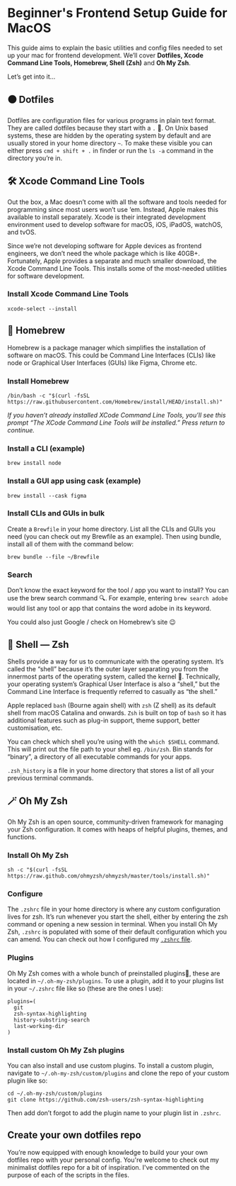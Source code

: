 
<Container>

# Beginner's Frontend Setup Guide for MacOS

This guide aims to explain the basic utilities and config files needed to set up your mac for frontend development. We’ll cover **Dotfiles, Xcode Command Line Tools, Homebrew, Shell (Zsh)** and **Oh My Zsh**.

Let’s get into it…

## ⚫️ Dotfiles

Dotfiles are configuration files for various programs in plain text format. They are called dotfiles because they start with a `.` 🧐. On Unix based systems, these are hidden by the operating system by default and are usually stored in your home directory `~`. To make these visible you can either press `cmd + shift + .` in finder or run the `ls -a` command in the directory you’re in.

## 🛠️ Xcode Command Line Tools

Out the box, a Mac doesn’t come with all the software and tools needed for programming since most users won’t use ‘em. Instead, Apple makes this available to install separately. Xcode is their integrated development environment used to develop software for macOS, iOS, iPadOS, watchOS, and tvOS.

Since we’re not developing software for Apple devices as frontend engineers, we don’t need the whole package which is like 40GB+. Fortunately, Apple provides a separate and much smaller download, the Xcode Command Line Tools. This installs some of the most-needed utilities for software development.

### Install Xcode Command Line Tools

```shell
xcode-select --install
```

## 🍺 Homebrew

Homebrew is a package manager which simplifies the installation of software on macOS. This could be Command Line Interfaces (CLIs) like node or Graphical User Interfaces (GUIs) like Figma, Chrome etc.

### Install Homebrew

```shell
/bin/bash -c "$(curl -fsSL https://raw.githubusercontent.com/Homebrew/install/HEAD/install.sh)"
```

*If you haven’t already installed XCode Command Line Tools, you’ll see this prompt “The XCode Command Line Tools will be installed.” Press return to continue.*

### Install a CLI (example)

```shell
brew install node
```

### Install a GUI app using cask (example)

```shell
brew install --cask figma
```

### Install CLIs and GUIs in bulk

Create a `Brewfile` in your home directory. List all the CLIs and GUIs you need (you can check out my Brewfile as an example). Then using bundle, install all of them with the command below:

```shell
brew bundle --file ~/Brewfile
```

### Search

Don’t know the exact keyword for the tool / app you want to install? You can use the brew search command 🔍. For example, entering `brew search adobe` would list any tool or app that contains the word adobe in its keyword.

You could also just Google / check on Homebrew’s site 😉

## 🐚 Shell — Zsh

Shells provide a way for us to communicate with the operating system. It’s called the “shell” because it’s the outer layer separating you from the innermost parts of the operating system, called the kernel 🥜. Technically, your operating system’s Graphical User Interface is also a “shell,” but the Command Line Interface is frequently referred to casually as “the shell.”

Apple replaced `bash` (Bourne again shell) with `zsh` (Z shell) as its default shell from macOS Catalina and onwards. `Zsh` is built on top of `bash` so it has additional features such as plug-in support, theme support, better customisation, etc.

You can check which shell you’re using with the `which $SHELL` command. This will print out the file path to your shell eg. `/bin/zsh`. Bin stands for “binary”, a directory of all executable commands for your apps.

`.zsh_history` is a file in your home directory that stores a list of all your previous terminal commands.

## 🪄 Oh My Zsh
Oh My Zsh is an open source, community-driven framework for managing your Zsh configuration. It comes with heaps of helpful plugins, themes, and functions.

### Install Oh My Zsh

```shell
sh -c "$(curl -fsSL https://raw.github.com/ohmyzsh/ohmyzsh/master/tools/install.sh)"
```

### Configure

The `.zshrc` file in your home directory is where any custom configuration lives for zsh. It’s run whenever you start the shell, either by entering the zsh command or opening a new session in terminal. When you install Oh My Zsh, `.zshrc` is populated with some of their default configuration which you can amend. You can check out how I configured my [`.zshrc` file](#).

### Plugins

Oh My Zsh comes with a whole bunch of preinstalled plugins🔌, these are located in `~/.oh-my-zsh/plugins`. To use a plugin, add it to your plugins list in your `~/.zshrc` file like so (these are the ones I use):

```shell
plugins=(
  git
  zsh-syntax-highlighting
  history-substring-search
  last-working-dir
)
```

### Install custom Oh My Zsh plugins

You can also install and use custom plugins. To install a custom plugin, navigate to `~/.oh-my-zsh/custom/plugins` and clone the repo of your custom plugin like so:

```shell
cd ~/.oh-my-zsh/custom/plugins
git clone https://github.com/zsh-users/zsh-syntax-highlighting
```

Then add don’t forgot to add the plugin name to your plugin list in `.zshrc`.

## Create your own dotfiles repo

You’re now equipped with enough knowledge to build your your own dotfiles repo with your personal config. You're welcome to check out my minimalist dotfiles repo for a bit of inspiration. I've commented on the purpose of each of the scripts in the files.

</Container>
